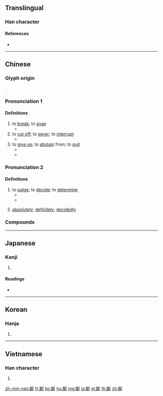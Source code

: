 {{character info/new}}
{{also|断}}
==Translingual==

===Han character===
{{Han char|rn=69|rad=斤|as=14|sn=18|four=22721|canj=VIHML|ids=⿰㡭斤}}

====References====
* {{Han ref|kx=0480.350|dkj=13611|dj=0841.220|hdz=32028.130|uh=65B7|ud=26039|bh=C25F|bd=49759}}

----

==Chinese==
{{zh-forms|s=断|alt=𣃔}}

===Glyph origin===
{{Han etym}}
{{Han compound|㡭|斤|ls=ic}}.

===Pronunciation 1===
{{zh-pron
|m=duàn
|c=tyun5,dyun6
|c_note=tyun5 - vernacular; dyun6 - literary
|h=pfs=thôn/tón
|mn=xm,tp,kh,tn,hc,tc,sx,km,mg:tn̄g/qz,lk:tňg/zz,yl:tūiⁿ/xm,zz,tw:toān/qz:toǎn
|mn_note=tn̄g/tňg/tūiⁿ - vernacular; toān/toǎn - literary
|mn-t=deng6/duang6/duêng6
|mn-t_note=deng6 - vernacular; duang6/duêng6 - literary
|w=3doe
|mc=2+1
|oc=1+2,3+1
|ma=
|cat=v
}}
{{rfp|cdo|Min Dong}}

====Definitions====
{{zh-hanzi}}

# to [[break]]; to [[snap]]
#* {{zh-x|他 說 他 的 手臂 斷 了。|He said that he'd broken his arm.}}
# to [[cut off]]; to [[sever]]; to [[interrupt]]
#* {{zh-x|通話 斷 了。|The line has gone dead.}}
# to [[give up]]; to [[abstain]] from; to [[quit]]
#* {{zh-x|斷 煙|to quit smoking}}
#* {{zh-x|在 孩子 三 個 月 大 時，她 給 孩子 斷 了 奶，並 開始 喂 奶粉。|She [[wean]]ed her baby when he was 3 months old and started him on powdered milk.}}

===Pronunciation 2===
{{zh-pron
|m=duàn
|c=dyun3,dyun6
|c_note=dyun6 - variant used in compounds
|h=pfs=ton
|mn=toàn/qz:toǎn
|mn-t=duang3/duêng3
|w=2toe
|mc=3
|oc=3,2
|ma=
|cat=v,adv
}}
{{rfp|cdo|Min Dong}}

====Definitions====
{{zh-hanzi}}

# to [[judge]]; to [[decide]]; to [[determine]]
#* {{zh-x|判斷|to decide, to determine}}
#* {{zh-x|這 個 案子 很 難 斷。|It is hard to '''judge''' this case.}}
# {{lb|zh|used in the negative}} [[absolutely]]; [[definitely]]; [[decidedly]]

===Compounds===
{{zh-der|了斷|壟斷資本|壟斷|多謀善斷|占斷|寡斷|壯士斷腕|價值判斷|一刀兩斷|判斷詞|倒斷|判斷句|壟斷市場|不斷|問斷|不斷頭|專斷|七斷八續|夢斷魂消|意斷恩絕|夢斷魂勞|慎謀能斷|喝神斷鬼|愁腸寸斷|夢斷黃粱|心疼肝斷|判斷力|乾斷|傾移斷層|割恩斷義|勾斷|平移斷層|判斷能力|下斷|優柔寡斷|切斷|專斷獨行|分釵斷帶|一筆勾斷|寸斷|宸斷|定斷|官斷|孟母斷織|剿斷|咬斷鐵|好謀善斷|割斷|公斷法院|天斷|好謀無斷|壟斷獨登|坐斷|同心斷金|恩斷意絕|恩斷義絕|審斷|剖斷|判斷|公斷|公斷人|句斷|中斷|攔前斷後|片斷|破土斷木|斷檔|文身斷髮|斷交|斷腸|機斷|斷金|斷酒|斷層掃描|源源不斷|斷水|斷代史|正斷層|斷種|斷章摘句|斷後|望斷|椎拍輐斷|斷片|殘編斷簡|斷根|斷頭食|斷事|斷絕往來|攛斷|獨斷專行|斷崖|杖斷|斷獄|折斷|斷裂|斷斷|獨行獨斷|猿腸寸斷|斷火|斷梗飛蓬|放斷鷂|斷屠|打斷|明斷|截斷眾流|斷黑|斷垣殘壁|斷長補短|目斷魂銷|斷虀畫粥|斷線|科斷|斷子絕孫|斷語|斷弦|淒斷|斷決如流|殘篇斷簡|斷層|斷脰決腹|把斷|斷井頹垣|斷根絕種|斷紙餘墨|沒斷的|投鞭斷流|斷斷續續|斷乎不可|斷念|斷頭話|斷然|斷編殘簡|柔腸寸斷|目斷飛鴻|枉斷|斷簡殘篇|斷袖分桃|斷壁殘垣|斷章取義|物理診斷|斷言|斷橋|殺伐決斷|接連不斷|水斷陸絕|斫斷|獨斷獨行|斷乎|斷臂說書|斷腸草|斷爛朝報|禁斷|斷頭將軍|斷章截句|淚乾腸斷|斷髮文身|斷定|斷配|決獄斷刑|斷幅殘紙|當斷不斷|砍斷|斷線鷂子|懸斷|斷梗飄萍|斷代|眼穿腸斷|斷煙|斷梗流萍|斷氣|沒倒斷|目斷鱗鴻|斷口|應機立斷|橫斷面|斷案|溝中斷|斷頭|房謀杜斷|當機立斷|斷非|斷除|琴斷朱弦|斷金亭子|斷電|斷線風箏|玉簫聲斷|斷長續短|斷續|柔茹寡斷|目斷魂消|扭斷|斷頭路|目斷|斷鶴續鳧|斷席|斷港絕潢|漂零蓬斷|殘章斷簡|斷掌|滔滔不斷|斷織|斷送|斷糧|斷無|斷袖之寵|斷七|斷喝|斷遣|浮萍斷梗|推斷|獨斷|無倒斷|活斷層|柔懦寡斷|決斷如流|決斷|斷絕|斷袖|斷落|斷頭臺|斷結|斷魂|橫斷|斷怪除妖|斷首捐軀|截斷|斷釵重合|斷簡殘編|有撇斷|果斷|斷難從命|斷雨殘雲|斷面|斷炊|斷腸花|斷治|斷梗飄蓬|斷尾雄雞|斷奶|斷壁頹垣|斷句|拔刀斷席|斷路|武斷|斷雁孤鴻|識文斷字|簡斷|線斷風箏|藕斷絲連|連續不斷|筆斷意連|隔斷|處斷|肝腸寸斷|論斷|預斷|續斷|道斷|阻斷|立斷|訊斷|雄斷|繩鋸木斷|臆斷|裁斷|鸞膠續斷|隔皮斷貨|魭斷|迴腸寸斷|縱斷面|路斷人稀|腸斷|診斷試劑|香火不斷|音容淒斷|買斷|間斷不繼|章決句斷|鐵口直斷|結斷|聽斷|診斷|隴斷|綿綿不斷|間斷|網路診斷|飄蓬斷梗|鋸斷|言語道斷|足謀寡斷|連綿不斷|鐵嘴直斷|逸塵斷鞅|遮斷|評斷|賣斷|紅消香斷|行權立斷|雄雞斷尾|義斷恩絕}}

----

==Japanese==

===Kanji===
{{ja-kanji|grade=|rs=斤14|style=ky|shin=断}}

# {{defn|lang=ja|sort=斤14}}

====Readings====
* {{ja-readings|on=[[だん]] (dan)|kun=[[たつ]] (tatsu), [[ことわる]] (kotowaru)}}

----

==Korean==

===Hanja===
{{ko-hanja|hangeul=단|eumhun=|rv=dan|mr=tan|y=tan}}

# {{defn|lang=ko|sort=斤14}}

----

==Vietnamese==

===Han character===
{{vi-hantu|[[đoán]], [[đoạn]]|rs=斤14}}

# {{defn|lang=vi|sort=斤14}}

[[zh-min-nan:斷]]
[[fr:斷]]
[[ko:斷]]
[[hu:斷]]
[[mg:斷]]
[[ja:斷]]
[[pl:斷]]
[[th:斷]]
[[zh:斷]]